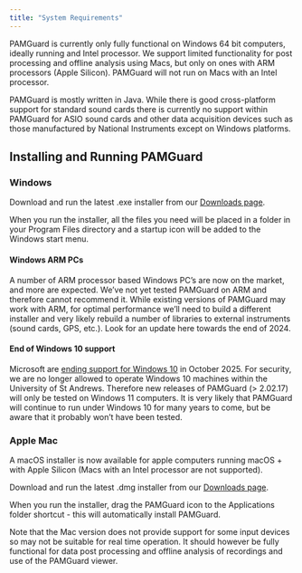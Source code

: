 ```yaml
---
title: "System Requirements"
---
```


PAMGuard is currently only fully functional on Windows 64 bit computers, ideally running and Intel processor. We support limited functionality for post processing and offline analysis using Macs, but only on ones with ARM processors (Apple Silicon). PAMGuard will not run on Macs with an Intel processor.

PAMGuard is mostly written in Java. While there is good cross-platform support for standard sound cards there is currently no support within PAMGuard for ASIO sound cards and other data acquisition devices such as those manufactured by National Instruments except on Windows platforms.

## Installing and Running PAMGuard

### Windows

Download and run the latest .exe installer from our [Downloads page](downloadsurvey.qmd).

When you run the installer, all the files you need will be placed in a folder in your Program Files directory and a startup icon will be added to the Windows start menu.

#### Windows ARM PCs

A number of ARM processor based Windows PC's are now on the market, and more are expected. We've not yet tested PAMGuard on ARM and therefore cannot recommend it. While existing versions of PAMGuard may work with ARM, for optimal performance we'll need to build a different installer and very likely rebuild a number of libraries to external instruments (sound cards, GPS, etc.). Look for an update here towards the end of 2024.

#### End of Windows 10 support

Microsoft are [ending support for Windows 10](https://www.microsoft.com/en-gb/windows/end-of-support) in October 2025. For security, we are no longer allowed to operate Windows 10 machines within the University of St Andrews. Therefore new releases of PAMGuard (\> 2.02.17) will only be tested on Windows 11 computers. It is very likely that PAMGuard will continue to run under Windows 10 for many years to come, but be aware that it probably won't have been tested.

### Apple Mac

A macOS installer is now available for apple computers running macOS + with Apple Silicon (Macs with an Intel processor are not supported).

Download and run the latest .dmg installer from our [Downloads page](downloadsurvey.qmd).

When you run the installer, drag the PAMGuard icon to the Applications folder shortcut - this will automatically install PAMGuard.

Note that the Mac version does not provide support for some input devices so may not be suitable for real time operation. It should however be fully functional for data post processing and offline analysis of recordings and use of the PAMGuard viewer.
